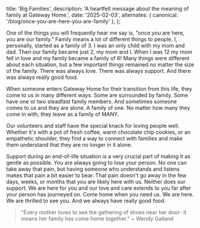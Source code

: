 
  title: 'Big Families',
  description: 'A heartfelt message about the meaning of family at Gateway Home.',
  date: '2025-02-03',
  alternates: {
    canonical: '/blog/once-you-are-here-you-are-family'
  },
};

<BlogHeader
  title="Once You Are Here, You Are Family"
  author="Sara Brunner"
/>

One of the things you will frequently hear me say is, "once you are here, you are our family." Family means a lot of different things to people. I, personally, started as a family of 3. I was an only child with my mom and dad. Then our family became just 2, my mom and I. When I was 12 my mom fell in love and my family became a family of 6! Many things were different about each situation, but a few important things remained no matter the size of the family. There was always love. There was always support. And there was always really good food.

When someone enters Gateway Home for their transition from this life, they come to us in many different ways. Some are surrounded by family. Some have one or two steadfast family members. And sometimes someone comes to us and they are alone. A family of one. No matter how many they come in with, they leave as a family of MANY.

Our volunteers and staff have the special knack for loving people well. Whether it's with a pot of fresh coffee, warm chocolate chip cookies, or an empathetic shoulder, they find a way to connect with families and make them understand that they are no longer in it alone.

Support during an end-of-life situation is a very crucial part of making it as gentle as possible. You are always going to lose your person. No one can take away that pain, but having someone who understands and listens makes that pain a bit easier to bear. That pain doesn't go away in the few days, weeks, or months that you are likely here with us. Neither does our support. We are here for you and our love and care extends to you far after your person has journeyed on. Come home when you need us. We are here. We are thrilled to see you. And we always have really good food.

> "Every mother loves to see the gathering of shoes near her door- it means her family has come home together." ~ Wendy Galland

<BlogImage
  src="/shoes.jpeg"
  alt="shoes"
  caption="Shoes of the family."
/>
